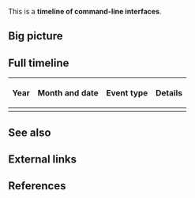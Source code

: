 This is a '''timeline of command-line interfaces'''.

==Big picture==

==Full timeline==

{| class="sortable wikitable"
|-
! Year !! Month and date !! Event type !! Details
|-
|}

==See also==

==External links==

==References==

{{Reflist|30em}}
